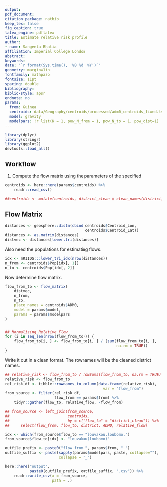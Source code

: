 ```yaml
---
output: 
pdf_document:
citation_package: natbib
keep_tex: false
fig_caption: true
latex_engine: pdflatex
title: Estimate relative risk profile
author:
- name: Sangeeta Bhatia
affiliation: Imperial College London
abstract: 
keywords: 
date: "`r format(Sys.time(), '%B %d, %Y')`"
geometry: margin=1in
fontfamily: mathpazo
fontsize: 11pt
spacing: double
bibliography: 
biblio-style: apsr
endnote: no
params:
  from: Guinea
  centroids: data/Geography/centroids/processed/adm0_centroids_fixed.tsv 
  model: gravity
  modelpars: !r list(K = 1, pow_N_from = 1, pow_N_to = 1, pow_dist=1)
---
```


```r
library(dplyr)
library(stringr)
library(ggplot2)
devtools::load_all()
```

## Workflow

1. Compute the flow matrix using the parameters of the specified


```r
centroids <- here::here(params$centroids) %>%
    readr::read_csv()

##centroids <- mutate(centroids, district_clean = clean_names(district))

```


## Flow Matrix 
```r


distances <- geosphere::distm(cbind(centroids$Centroid_Lon,
                                    centroids$Centroid_Lat))
distances <- as.matrix(distances) 
distvec <- distances[lower.tri(distances)]
```

Also need the populations for estimating flows.

```r
idx <- mRIIDS:::lower_tri_idx(nrow(distances))
n_from <- centroids$Pop[idx[, 1]]
n_to <- centroids$Pop[idx[, 2]]

```

Now determine flow matrix.

```r
flow_from_to <- flow_matrix(
    distvec, 
    n_from,
    n_to,
    place_names = centroids$ADM0,
    model = params$model,
    params = params$modelpars
)


## Normalising Relative Flow 
for (i in seq_len(nrow(flow_from_to))) {
    flow_from_to[i, ] <- flow_from_to[i, ] / (sum(flow_from_to[i, ],
                                                  na.rm = TRUE))
}    

```

Write it out in a clean format. The rownames will be the cleaned
district names.

```r
## relative_risk <- flow_from_to / rowSums(flow_from_to, na.rm = TRUE)
relative_risk <- flow_from_to                                        
rel_risk_df <- tibble::rownames_to_column(data.frame(relative_risk),
                                            var = "flow_from")
from_source <- filter(rel_risk_df,
                      flow_from == params$from) %>%
    tidyr::gather(flow_to, relative_flow, -flow_from) 

## from_source <- left_join(from_source,
##                          centroids,
##                          by = c("flow_to" = "district_clean")) %>%
##     select(flow_from, flow_to, district, ADM0, relative_flow)


```


```r
idx <- which(from_source$flow_to == "louvakou.loubomo.")
from_source$flow_to[idx] <- "louvakou(loubomo)"

outfile_prefix <- paste0("flow_from_", params$from, "_")
outfile_suffix <- paste(sapply(params$modelpars, paste, collapse=""),
                        collapse = "_")

here::here("output",
           paste0(outfile_prefix, outfile_suffix, ".csv")) %>%
    readr::write_csv(x = from_source,
                     path = .)
```



